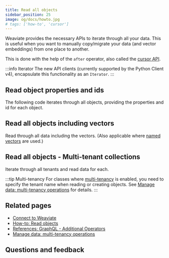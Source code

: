 ```yaml
---
title: Read all objects
sidebar_position: 25
image: og/docs/howto.jpg
# tags: ['how-to', 'cursor']
---
```



Weaviate provides the necessary APIs to iterate through all your data. This is useful when you want to manually copy/migrate your data (and vector embeddings) from one place to another.

This is done with the help of the `after` operator, also called the [cursor API](../api/graphql/additional-operators.md#cursor-with-after).

:::info Iterator
The new API clients (currently supported by the Python Client v4), encapsulate this functionality as an `Iterator`.
:::

## Read object properties and ids

The following code iterates through all objects, providing the properties and id for each object.

<Tabs groupId="languages">
  <TabItem value="py" label="Python">
    <FilteredTextBlock
      text={PyCode}
      startMarker="# START ReadAllProps"
      endMarker="# END ReadAllProps"
      language="py"
    />
  </TabItem>
  <TabItem value="js" label="JS/TS">
    <FilteredTextBlock
      text={TSCode}
      startMarker="// START ReadAllProps"
      endMarker="// END ReadAllProps"
      language="ts"
    />
  </TabItem>
  <TabItem value="go" label="Go">
    <FilteredTextBlock
      text={GoCode}
      startMarker="// Retrieve data"
      endMarker="// Use this function to retrieve data"
      language="go"
    />
  </TabItem>
  <TabItem value="java6" label="Java v6 (Beta)">
    <FilteredTextBlock
      text={JavaV6Code}
      startMarker="// START ReadAllProps"
      endMarker="// END ReadAllProps"
      language="java"
    />
  </TabItem>
  <TabItem value="java" label="Java">
    <FilteredTextBlock
      text={JavaCode}
      startMarker="// Retrieve data"
      endMarker="// Use this function to retrieve data"
      language="java"
    />
  </TabItem>
</Tabs>

## Read all objects including vectors

Read through all data including the vectors. (Also applicable where [named vectors](../config-refs/collections.mdx#named-vectors) are used.)

<Tabs groupId="languages">
  <TabItem value="py" label="Python">
    <FilteredTextBlock
      text={PyCode}
      startMarker="# START ReadAllVectors"
      endMarker="# END ReadAllVectors"
      language="py"
    />
  </TabItem>
  <TabItem value="js" label="JS/TS">
    <FilteredTextBlock
      text={TSCode}
      startMarker="// START ReadAllVectors"
      endMarker="// END ReadAllVectors"
      language="ts"
    />
  </TabItem>
  <TabItem value="go" label="Go">
    <FilteredTextBlock
      text={GoCode}
      startMarker="// START ReadAllVectors"
      endMarker="// END ReadAllVectors"
      language="go"
    />
  </TabItem>
  <TabItem value="java6" label="Java v6 (Beta)">
    <FilteredTextBlock
      text={JavaV6Code}
      startMarker="// START ReadAllVectors"
      endMarker="// END ReadAllVectors"
      language="java"
    />
  </TabItem>
  <TabItem value="java" label="Java">
    <FilteredTextBlock
      text={JavaCode}
      startMarker="// START ReadAllVectors"
      endMarker="// END ReadAllVectors"
      language="java"
    />
  </TabItem>
</Tabs>

## Read all objects - Multi-tenant collections

Iterate through all tenants and read data for each.

:::tip Multi-tenancy
For classes where [multi-tenancy](../concepts/data.md#multi-tenancy) is enabled, you need to specify the tenant name when reading or creating objects. See [Manage data: multi-tenancy operations](../manage-collections/multi-tenancy.mdx) for details.
:::

<Tabs groupId="languages">
  <TabItem value="py" label="Python">
    <FilteredTextBlock
      text={PyCode}
      startMarker="# START ReadAllTenants"
      endMarker="# END ReadAllTenants"
      language="py"
    />
  </TabItem>
  <TabItem value="js" label="JS/TS">
    <FilteredTextBlock
      text={TSCode}
      startMarker="// START ReadAllTenants"
      endMarker="// END ReadAllTenants"
      language="ts"
    />
  </TabItem>
  <TabItem value="go" label="Go">
    <FilteredTextBlock
      text={GoCode}
      startMarker="// START ReadAllTenants"
      endMarker="// END ReadAllTenants"
      language="go"
    />
  </TabItem>
  <TabItem value="java6" label="Java v6 (Beta)">
    <FilteredTextBlock
      text={JavaV6Code}
      startMarker="// START ReadAllTenants"
      endMarker="// END ReadAllTenants"
      language="java"
    />
  </TabItem>
  <TabItem value="java" label="Java">
    <FilteredTextBlock
      text={JavaCode}
      startMarker="// START ReadAllTenants"
      endMarker="// END ReadAllTenants"
      language="java"
    />
  </TabItem>
</Tabs>

## Related pages

- [Connect to Weaviate](/weaviate/connections/index.mdx)
- [How-to: Read objects](./read.mdx)
- [References: GraphQL - Additional Operators](../api/graphql/additional-operators.md#cursor-with-after)
- [Manage data: multi-tenancy operations](../manage-collections/multi-tenancy.mdx)

## Questions and feedback


<DocsFeedback />
